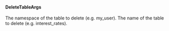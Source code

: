 #### DeleteTableArgs


<ParamField path="namespace" type="text">
The namespace of the table to delete (e.g. my_user).
</ParamField>
<ParamField path="table_name" type="text">
The name of the table to delete (e.g. interest_rates).
</ParamField>
